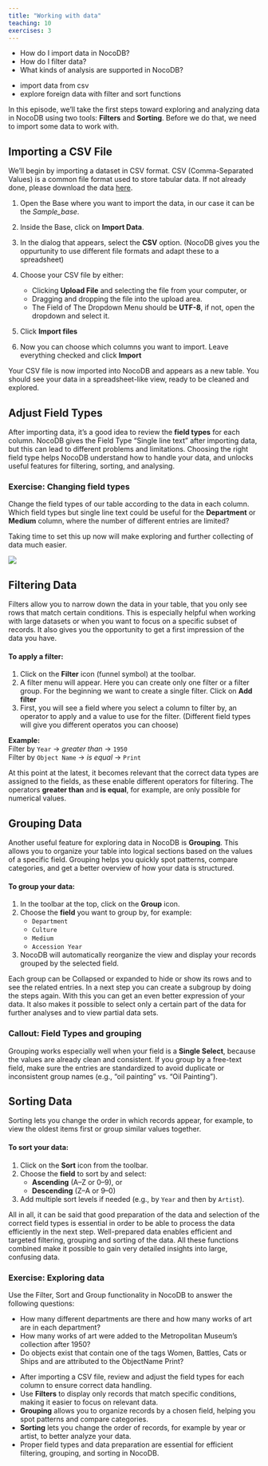 ```yaml
---
title: "Working with data"
teaching: 10
exercises: 3
---
```


:::::::::::::::::::::::::::::::::::::: questions

- How do I import data in NocoDB?
- How do I filter data?
- What kinds of analysis are supported in NocoDB?

::::::::::::::::::::::::::::::::::::::::::::::::

::::::::::::::::::::::::::::::::::::: objectives

- import data from csv
- explore foreign data with filter and sort functions

::::::::::::::::::::::::::::::::::::::::::::::::




In this episode, we’ll take the first steps toward exploring and analyzing data in NocoDB using two tools: **Filters** and **Sorting**. Before we do that, we need to import some data to work with.



## Importing a CSV File

We’ll begin by importing a dataset in CSV format. CSV (Comma-Separated Values) is a common file format used to store tabular data. If not already done, please download the data [here](/data/METObjectsOpenAccess.csv).

1. Open the Base where you want to import the data, in our case it can be the *Sample_base*.  

2. Inside the Base, click on **Import Data**.

3. In the dialog that appears, select the **CSV** option. (NocoDB gives you the oppurtunity to use different file formats and adapt these to a spreadsheet)

4. Choose your CSV file by either:
   - Clicking **Upload File** and selecting the file from your computer, or
   - Dragging and dropping the file into the upload area.
   - The Field of The Dropdown Menu should be **UTF-8**, if not, open the dropdown and select it.

5. Click **Import files**

6. Now you can choose which columns you want to import. Leave everything checked and click **Import**


Your CSV file is now imported into NocoDB and appears as a new table. You should see your data in a spreadsheet-like view, ready to be cleaned and explored.


## Adjust Field Types

After importing data, it’s a good idea to review the **field types** for each column. NocoDB gives the Field Type "Single line text" after importing data, but this can lead to different problems and limitations. Choosing the right field type helps NocoDB understand how to handle your data, and unlocks useful features for filtering, sorting, and analysing.

::::::::::::::::::::::::::::::::::::: challenge

### Exercise: Changing field types

Change the field types of our table according to the data in each column. Which field types but single line text could be useful for the **Department** or **Medium** column, where the number of different entries are limited?

::::::::::::::::::::::::::::::::::::::::::::::::


Taking time to set this up now will make exploring and further collecting of data much easier.

![](fig/nocodb_layout_table.png)


## Filtering Data

Filters allow you to narrow down the data in your table, that you only see rows that match certain conditions. This is especially helpful when working with large datasets or when you want to focus on a specific subset of records. It also gives you the opportunity to get a first impression of the data you have.

#### To apply a filter:

1. Click on the **Filter** icon (funnel symbol) at the toolbar.
2. A filter menu will appear. Here you can create only one filter or a filter group. For the beginning we want to create a single filter. Click on **Add filter**
3. First, you will see a field where you select a column to filter by, an operator to apply and a value to use for the filter. (Different field types will give you different operatos you can choose)

**Example:**  
Filter by `Year` → *greater than* → `1950`  
Filter by `Object Name` → *is equal* → `Print`

At this point at the latest, it becomes relevant that the correct data types are assigned to the fields, as these enable different operators for filtering. The operators **greater than** and **is equal**, for example, are only possible for numerical values.


## Grouping Data

Another useful feature for exploring data in NocoDB is **Grouping**. This allows you to organize your table into logical sections based on the values of a specific field. Grouping helps you quickly spot patterns, compare categories, and get a better overview of how your data is structured.

#### To group your data:

1. In the toolbar at the top, click on the **Group** icon.
2. Choose the **field** you want to group by, for example:
   - `Department`
   - `Culture`
   - `Medium`
   - `Accession Year`
3. NocoDB will automatically reorganize the view and display your records grouped by the selected field.

Each group can be Collapsed or expanded to hide or show its rows and to see the related entries. In a next step you can create a subgroup by doing the steps again. With this you can get an even better expression of your data. It also makes it possible to select only a certain part of the data for further analyses and to view partial data sets.


::::::::::::::::::::::::::::::::::::: callout

### Callout: Field Types and grouping

Grouping works especially well when your field is a **Single Select**, because the values are already clean and consistent. If you group by a free-text field, make sure the entries are standardized to avoid duplicate or inconsistent group names (e.g., "oil painting" vs. "Oil Painting").

::::::::::::::::::::::::::::::::::::::::::::::::


## Sorting Data

Sorting lets you change the order in which records appear, for example, to view the oldest items first or group similar values together.

#### To sort your data:

1. Click on the **Sort** icon from the toolbar.
2. Choose the **field** to sort by and select:
   - **Ascending** (A–Z or 0–9), or
   - **Descending** (Z–A or 9–0)
3. Add multiple sort levels if needed (e.g., by `Year` and then by `Artist`).


All in all, it can be said that good preparation of the data and selection of the correct field types is essential in order to be able to process the data efficiently in the next step. Well-prepared data enables efficient and targeted filtering, grouping and sorting of the data. All these functions combined make it possible to gain very detailed insights into large, confusing data.


::::::::::::::::::::::::::::::::::::: challenge

### Exercise: Exploring data

Use the Filter, Sort and Group functionality in NocoDB to answer the following questions:

- How many different departments are there and how many works of art are in each department?
- How many works of art were added to the Metropolitan Museum's collection after 1950?
- Do objects exist that contain one of the tags Women, Battles, Cats or Ships and are attributed to the ObjectName Print?

::::::::::::::::::::::::::::::::::::::::::::::::



::::::::::::::::::::::::::::::::::::: keypoints

- After importing a CSV file, review and adjust the field types for each column to ensure correct data handling.
- Use **Filters** to display only records that match specific conditions, making it easier to focus on relevant data.
- **Grouping** allows you to organize records by a chosen field, helping you spot patterns and compare categories.
- **Sorting** lets you change the order of records, for example by year or artist, to better analyze your data.
- Proper field types and data preparation are essential for efficient filtering, grouping, and sorting in NocoDB.

::::::::::::::::::::::::::::::::::::::::::::::::